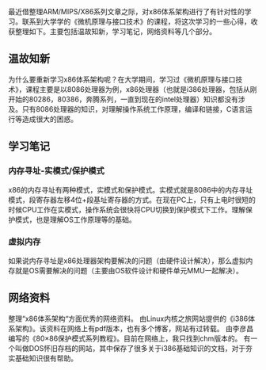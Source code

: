 最近借整理ARM/MIPS/X86系列文章之际，对x86体系架构进行了有针对性的学习。联系到大学学的《微机原理与接口技术》的课程，将这次学习的一些心得，收获整理如下。主要包括温故知新，学习笔记，网络资料等几个部分。

== 温故知新 ==
为什么要重新学习x86体系架构呢？在大学期间，学习过《微机原理与接口技术》，课程主要是以8086处理器为例，x86处理器（也就是i386处理器，包括从刚开始的80286，80386，奔腾系列，一直到现在的intel处理器）知识都没有涉及。只有8086处理器的知识，对理解操作系统工作原理，编译和链接，C语言运行等造成很大的困惑。

== 学习笔记 ==
=== 内存寻址-实模式/保护模式 ===
x86的内存寻址有两种模式，实模式和保护模式。实模式就是8086中的内存寻址模式，段寄存器左移4位+段基址寄存器的方式。在现在PC上，只有上电时很短的时候CPU工作在实模式，操作系统会很快将CPU切换到保护模式下工作。理解保护模式，也是理解OS工作原理等的基础。

{{images/i386体系架构-520.png}}

=== 虚拟内存 ===
如果说内存寻址是x86处理器架构要解决的问题（由硬件设计解决），那么虚拟内存就是OS需要解决的问题（主要由OS软件设计和硬件单元MMU一起解决）。

== 网络资料 ==
整理“x86体系架构“方面优秀的网络资料。
由Linux内核之旅网站提供的《i386体系架构》。该资料在网络上有pdf版本，也有多个博客，网站有过转载。
由李彦昌编写的《80×86保护模式系列教程》。目前在网络上，我只找到chm版本的。
有一个叫做DOS怀旧存档的网站，其中保存了很多关于i386基础知识的文档，对于夯实基础知识很有帮助。
